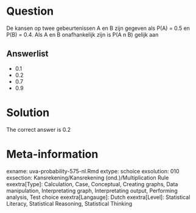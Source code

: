 Question
========

De kansen op twee gebeurtenissen A en B zijn gegeven als P(A) = 0.5 en P(B) = 0.4. Als A en B onafhankelijk zijn is P(A n B) gelijk aan 

Answerlist
----------
* 0.1
* 0.2
* 0.7
* 0.9

Solution
========

The correct answer is  0.2 

Meta-information
================
exname: uva-probability-575-nl.Rmd 
extype: schoice 
exsolution: 010 
exsection: Kansrekening/Kansrekening (ond.)/Multiplication Rule
exextra[Type]: Calculation, Case, Conceptual, Creating graphs, Data manipulation, Interpretating graph, Interpretating output, Performing analysis, Test choice 
exextra[Langauge]: Dutch 
exextra[Level]: Statistical Literacy, Statistical Reasoning, Statistical Thinking 
